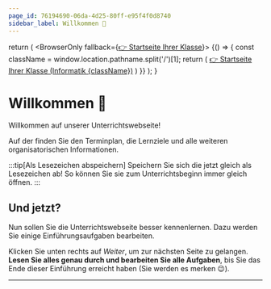 ```yaml
---
page_id: 76194690-06da-4d25-80ff-e95f4f0d8740
sidebar_label: Willkommen 👋
---
```



  return (
    <BrowserOnly fallback={<a href='../'>👉 Startseite Ihrer Klasse</a>}>
      {() => {
        const className = window.location.pathname.split('/')[1];
        return (
          <a href='../'>👉 Startseite Ihrer Klasse (Informatik {className})</a>
        )
      }}
    </BrowserOnly>
  );
}

# Willkommen 👋
Willkommen auf unserer Unterrichtswebseite!

Auf der <ClassStartPage /> finden Sie den Terminplan, die Lernziele und alle weiteren organisatorischen Informationen.

:::tip[Als Lesezeichen abspeichern]
Speichern Sie sich die <ClassStartPage /> jetzt gleich als Lesezeichen ab! So können Sie sie zum Unterrichtsbeginn immer gleich öffnen.
:::

## Und jetzt?
Nun sollen Sie die Unterrichtswebseite besser kennenlernen. Dazu werden Sie einige Einführungsaufgaben bearbeiten.

Klicken Sie unten rechts auf _Weiter_, um zur nächsten Seite zu gelangen. **Lesen Sie alles genau durch und bearbeiten Sie alle Aufgaben**, bis Sie das Ende dieser Einführung erreicht haben (Sie werden es merken 😉).

---
